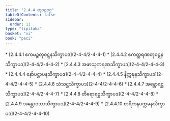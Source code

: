 ```yaml
---
title: "2.4.4 တုဝဋ္ဋဝဂ္ဂ"
tableOfContents: false
sidebar:
  order: 11
type: "tipitaka"
basket: "vi"
book: "paci"
---
```



<DynamicBreadcrumb />



<TableOfContents book="paci" section="2.4.4">
* [2.4.4.1 ဧကမဉ္စတုဝဋ္ဋနသိက္ခာပဒ](2-4-4/2-4-4-1)
* [2.4.4.2 ဧကတ္ထရဏတုဝဋ္ဋနသိက္ခာပဒ](2-4-4/2-4-4-2)
* [2.4.4.3 အဖာသုကရဏသိက္ခာပဒ](2-4-4/2-4-4-3)
* [2.4.4.4 နော်ပဋ္ဌာပနသိက္ခာပဒ](2-4-4/2-4-4-4)
* [2.4.4.5 နိက္ကဍ္ဎနသိက္ခာပဒ](2-4-4/2-4-4-5)
* [2.4.4.6 သံသဋ္ဌသိက္ခာပဒ](2-4-4/2-4-4-6)
* [2.4.4.7 အန္တောရဋ္ဌသိက္ခာပဒ](2-4-4/2-4-4-7)
* [2.4.4.8 တိရောရဋ္ဌသိက္ခာပဒ](2-4-4/2-4-4-8)
* [2.4.4.9 အန္တောဝဿသိက္ခာပဒ](2-4-4/2-4-4-9)
* [2.4.4.10 စာရိကနပက္ကမနသိက္ခာပဒ](2-4-4/2-4-4-10)
</TableOfContents>